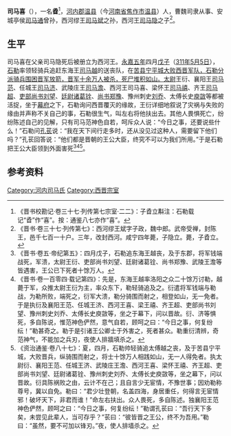 '''司马喜'''（{{bd|？|| 311年|5月5日|}}），一名'''孴'''<ref>《晋书校勘记·卷三十七·列传第七宗室·二二》：子孴立斠注：石勒载记“孴”作“喜”。按：通鉴八七亦作“喜”。</ref>，[[河內郡_(中國)|河内郡]][[温县|温县]]（今[[河南省|河南省]][[焦作市|焦作市]][[温县|温县]]）人，曹魏司隶从事、安城亭侯[[司马通|司马通]]曾孙，西河缪王[[司马斌|司马斌]]之孙，西河王[[司马隐|司马隐]]之子<ref>《晋书·卷三十七·列传第七》：西河缪王斌字子政，魏中郎。武帝受禅，封陈王，邑千七百一十户。三年，改封西河。咸宁四年薨，子隐立。薨，子孴立。</ref>。

==生平==
司马喜在父亲司马隐死后被册立为西河王。[[永嘉_(西晋)|永嘉]][[永嘉_(西晋)#紀年|五年]]四月[[戊子|戊子]]（[[311年|311年]][[5月5日|5月5日]]），[[石勒|石勒]]率领轻骑兵追赶东海王[[司马越|司马越]]的送丧队，在[[苦县|苦县]][[宁平城|宁平城]][[寧平城之戰|大败西晋军队，石勒分派骑兵围困晋军放箭，晋军十余万人被杀，死尸堆积如山。]][[太尉|太尉]]王衍、襄阳王[[司马范|司马范]]、任城王[[司马济|司马济]]、武陵庄王[[司马澹|司马澹]]、西河王司马喜、梁怀王[[司马禧|司马禧]]、齐王[[司马超_(齐王)|司马超]]、[[吏部尚书|吏部尚书]][[刘望_(西晋)|刘望]]、[[廷尉|廷尉]][[诸葛铨|诸葛铨]]、[[尚书|尚书]][[郑豫|郑豫]]、豫州刺史[[刘乔|刘乔]]、太傅长史[[庾敳|庾敳]]等都被活捉，坐于[[幕府_(中国)|幕府]]之下，石勒询问西晋覆灭的缘故，王衍详细地叙说了灾祸与失败的缘由并声称不关自己的事，石勒很生气，叫左右将他扶出去。其他人畏惧死亡，纷纷陈述自己的见解，只有司马范神色自若，呵斥众人说：“今日之事，还要说些什么！”石勒问[[孔苌|孔苌]]说：“我在天下间行走多时，还从没见过这种人，需要留下他们吗？”孔苌回答说：“他们都是晋朝的王公大臣，终究不可以为我们所用。”于是石勒把王公大臣领到外面害死<ref>《晋书·卷五·帝纪第五》：四月戊子，石勒追东海王越丧，及于东郡，将军钱端战死，军溃，太尉王衍、吏部尚书刘望、廷尉诸葛铨、尚书郑豫、武陵王澹等皆遇害，王公已下死者十馀万人。</ref><ref>《晋书·卷一百零四·载记第四》：先是，东海王越率洛阳之众二十馀万讨勒，越薨于军，众推太尉王衍为主，率众东下，勒轻骑追及之。衍遣将军钱端与勒战，为勒所败，端死之，衍军大溃，勒分骑围而射之，相登如山，无一免者。于是执衍及襄阳王范、任城王济、西河王喜、梁王禧、齐王超、吏部尚书刘望、豫州刺史刘乔、太傅长史庾敳等，坐之于幕下，问以晋故。衍、济等惧死，多自陈说，惟范神色俨然，意气自若，顾呵之曰：“今日之事，何复纷纭！”勒甚奇之。勒于是引诸王公卿士于外害之，死者甚众。勒重衍清辨，奇范神气，不能加之兵刃，夜使人排牆填杀之。</ref><ref>《资治通鉴·卷八十七》：夏，四月，石勒帅轻骑追太傅越之丧，及于苦县宁平城，大败晋兵，纵骑围而射之，将士十馀万人相践如山，无一人得免者。执太尉衍、襄阳王范、任城王济、武陵庄王澹、西河王喜、梁怀王禧、齐王超、吏部尚书刘望、廷尉诸葛铨、豫州刺史刘乔、太傅长史庾敳等，坐之幕下，问以晋故。衍具陈祸败之由，云计不在己；且自言少无宦情，不豫世事；因劝勒称尊号，冀以自免。勒曰：“君少壮登朝，名盖四海，身居重任，何得言无宦情邪！破坏天下，非君而谁！”命左右扶出。众人畏死，多自陈述。独襄阳王范神色俨然，顾呵之曰：“今日之事，何复纷纭！”勒谓孔苌曰：“吾行天下多矣，未尝见此辈人，当可存乎？”苌曰：“彼皆晋之王公，终不为吾用。”勒曰：“虽然，要不可加以锋刃。”夜，使人排墙杀之。</ref>。

==参考资料==
{{reflist}}

{{start box}}
{{s-before|父[[司馬隱|司馬隱]]}}
{{s-title|[[晉朝藩王列表#西河國|晉朝西河王]]|？—311年}}
{{s-after|無}}
{{end box}}

[[Category:河内司马氏|Category:河内司马氏]]
[[Category:西晋宗室|Category:西晋宗室]]